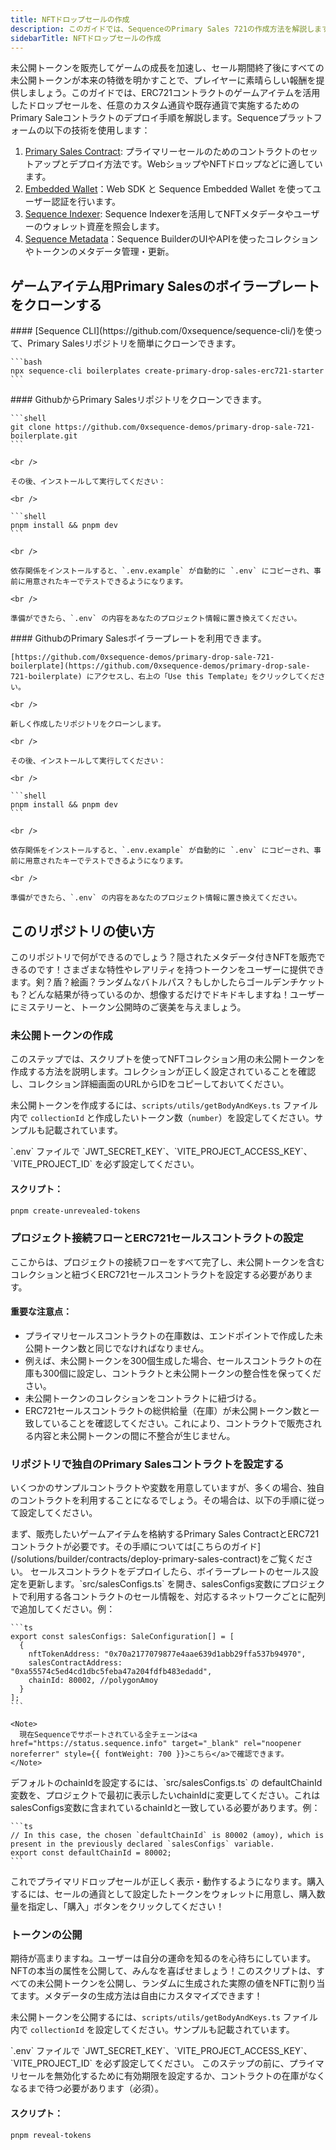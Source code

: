 ```yaml
---
title: NFTドロップセールの作成
description: このガイドでは、SequenceのPrimary Sales 721の作成方法を解説します。セールスコントラクトの作成、NFTコントラクトの作成、コレクションの作成、未公開トークンの作成・公開、ウォレット認証、購入・ミントまでの手順を含みます。
sidebarTitle: NFTドロップセールの作成
---
```


未公開トークンを販売してゲームの成長を加速し、セール期間終了後にすべての未公開トークンが本来の特徴を明かすことで、プレイヤーに素晴らしい報酬を提供しましょう。このガイドでは、ERC721コントラクトのゲームアイテムを活用したドロップセールを、任意のカスタム通貨や既存通貨で実施するためのPrimary Saleコントラクトのデプロイ手順を解説します。Sequenceプラットフォームの以下の技術を使用します：
1. [Primary Sales Contract](/solutions/builder/contracts/deploy-primary-sales-contract/): プライマリーセールのためのコントラクトのセットアップとデプロイ方法です。WebショップやNFTドロップなどに適しています。
2. [Embedded Wallet](/solutions/wallets/developers/embedded-wallet/overview)：Web SDK と Sequence Embedded Wallet を使ってユーザー認証を行います。
3. [Sequence Indexer](/solutions/indexer/overview): Sequence Indexerを活用してNFTメタデータやユーザーのウォレット資産を照会します。
4. [Sequence Metadata](/solutions/builder/collections)：Sequence BuilderのUIやAPIを使ったコレクションやトークンのメタデータ管理・更新。

## ゲームアイテム用Primary Salesのボイラープレートをクローンする

<Tabs>
  <Tab title="Sequence CLI">
    #### [Sequence CLI](https://github.com/0xsequence/sequence-cli/)を使って、Primary Salesリポジトリを簡単にクローンできます。

    ```bash
    npx sequence-cli boilerplates create-primary-drop-sales-erc721-starter
    ```
  </Tab>

  <Tab title="Github">
    #### GithubからPrimary Salesリポジトリをクローンできます。

    ```shell
    git clone https://github.com/0xsequence-demos/primary-drop-sale-721-boilerplate.git
    ```

    <br />

    その後、インストールして実行してください：

    <br />

    ```shell
    pnpm install && pnpm dev
    ```

    <br />

    依存関係をインストールすると、`.env.example` が自動的に `.env` にコピーされ、事前に用意されたキーでテストできるようになります。

    <br />

    準備ができたら、`.env` の内容をあなたのプロジェクト情報に置き換えてください。
  </Tab>

  <Tab title="Githubテンプレート">
    #### GithubのPrimary Salesボイラープレートを利用できます。

    [https://github.com/0xsequence-demos/primary-drop-sale-721-boilerplate](https://github.com/0xsequence-demos/primary-drop-sale-721-boilerplate) にアクセスし、右上の「Use this Template」をクリックしてください。

    <br />

    新しく作成したリポジトリをクローンします。

    <br />

    その後、インストールして実行してください：

    <br />

    ```shell
    pnpm install && pnpm dev
    ```

    <br />

    依存関係をインストールすると、`.env.example` が自動的に `.env` にコピーされ、事前に用意されたキーでテストできるようになります。

    <br />

    準備ができたら、`.env` の内容をあなたのプロジェクト情報に置き換えてください。
  </Tab>
</Tabs>

## このリポジトリの使い方
このリポジトリで何ができるのでしょう？隠されたメタデータ付きNFTを販売できるのです！さまざまな特性やレアリティを持つトークンをユーザーに提供できます。剣？盾？絵画？ランダムなバトルパス？もしかしたらゴールデンチケットも？どんな結果が待っているのか、想像するだけでドキドキしますね！ユーザーにミステリーと、トークン公開時のご褒美を与えましょう。

### 未公開トークンの作成
このステップでは、スクリプトを使ってNFTコレクション用の未公開トークンを作成する方法を説明します。コレクションが正しく設定されていることを確認し、コレクション詳細画面のURLからIDをコピーしておいてください。

未公開トークンを作成するには、`scripts/utils/getBodyAndKeys.ts` ファイル内で `collectionId` と作成したいトークン数（`number`）を設定してください。サンプルも記載されています。

<Warning>
  `.env` ファイルで `JWT_SECRET_KEY`、`VITE_PROJECT_ACCESS_KEY`、`VITE_PROJECT_ID` を必ず設定してください。
</Warning>

#### スクリプト：

```bash
pnpm create-unrevealed-tokens
```

### プロジェクト接続フローとERC721セールスコントラクトの設定
ここからは、プロジェクトの接続フローをすべて完了し、未公開トークンを含むコレクションと紐づくERC721セールスコントラクトを設定する必要があります。

#### 重要な注意点：

- プライマリセールスコントラクトの在庫数は、エンドポイントで作成した未公開トークン数と同じでなければなりません。
- 例えば、未公開トークンを300個生成した場合、セールスコントラクトの在庫も300個に設定し、コントラクトと未公開トークンの整合性を保ってください。
- 未公開トークンのコレクションをコントラクトに紐づける。
- ERC721セールスコントラクトの総供給量（在庫）が未公開トークン数と一致していることを確認してください。これにより、コントラクトで販売される内容と未公開トークンの間に不整合が生じません。

### リポジトリで独自のPrimary Salesコントラクトを設定する
いくつかのサンプルコントラクトや変数を用意していますが、多くの場合、独自のコントラクトを利用することになるでしょう。その場合は、以下の手順に従って設定してください。

<Steps>
  <Step title="Sequence BuilderでPrimary Salesコントラクトをデプロイする。">
    まず、販売したいゲームアイテムを格納するPrimary Sales ContractとERC721コントラクトが必要です。その手順については[こちらのガイド](/solutions/builder/contracts/deploy-primary-sales-contract)をご覧ください。
  </Step>

  <Step title="プロジェクトのセールス設定を行う。">
    セールスコントラクトをデプロイしたら、ボイラープレートのセールス設定を更新します。`src/salesConfigs.ts` を開き、salesConfigs変数にプロジェクトで利用する各コントラクトのセール情報を、対応するネットワークごとに配列で追加してください。例：

    ```ts
    export const salesConfigs: SaleConfiguration[] = [
      {
        nftTokenAddress: "0x70a2177079877e4aae639d1abb29ffa537b94970",
        salesContractAddress: "0xa55574c5ed4cd1dbc5feba47a204fdfb483edadd",
        chainId: 80002, //polygonAmoy
      }
    ];
    ```

    <Note>
      現在Sequenceでサポートされている全チェーンは<a href="https://status.sequence.info" target="_blank" rel="noopener noreferrer" style={{ fontWeight: 700 }}>こちら</a>で確認できます。
    </Note>
  </Step>

  <Step title="プロジェクトのデフォルトchainIdを設定する。">
    デフォルトのchainIdを設定するには、`src/salesConfigs.ts` の defaultChainId 変数を、プロジェクトで最初に表示したいchainIdに変更してください。これはsalesConfigs変数に含まれているchainIdと一致している必要があります。例：

    ```ts
    // In this case, the chosen `defaultChainId` is 80002 (amoy), which is present in the previously declared `salesConfigs` variable.
    export const defaultChainId = 80002;
    ```
  </Step>

  <Step title="完了です！">
    これでプライマリドロップセールが正しく表示・動作するようになります。購入するには、セールの通貨として設定したトークンをウォレットに用意し、購入数量を指定し、「購入」ボタンをクリックしてください！
  </Step>
</Steps>

### トークンの公開
期待が高まりますね。ユーザーは自分の運命を知るのを心待ちにしています。NFTの本当の属性を公開して、みんなを喜ばせましょう！このスクリプトは、すべての未公開トークンを公開し、ランダムに生成された実際の値をNFTに割り当てます。メタデータの生成方法は自由にカスタマイズできます！

未公開トークンを公開するには、`scripts/utils/getBodyAndKeys.ts` ファイル内で `collectionId` を設定してください。サンプルも記載されています。

<Warning>
  `.env` ファイルで `JWT_SECRET_KEY`、`VITE_PROJECT_ACCESS_KEY`、`VITE_PROJECT_ID` を必ず設定してください。
  このステップの前に、プライマリセールを無効化するために有効期限を設定するか、コントラクトの在庫がなくなるまで待つ必要があります（必須）。
</Warning>

#### スクリプト：

```bash
pnpm reveal-tokens
```